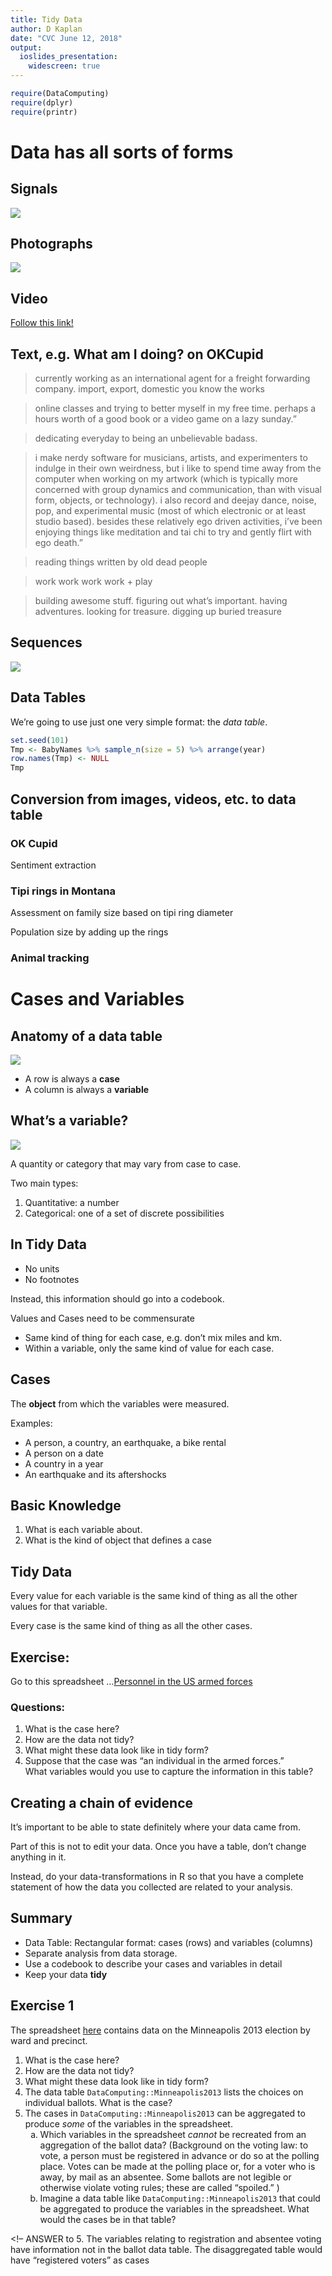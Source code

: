 ```yaml
---
title: Tidy Data
author: D Kaplan
date: "CVC June 12, 2018"
output: 
  ioslides_presentation:
    widescreen: true
---
```


```r
require(DataComputing)
require(dplyr)
require(printr)
```


# Data has all sorts of forms

## Signals

![](Images/JunctionalEscapeRhythm.jpg)


<!-- source: http://ecg.utah.edu/img_index -->

## Photographs

![](Images/595211.jpg)

<!-- Source: http://aerotechnologies.org/aeroarc-remote-sensing.html -->

## Video

[Follow this link!](https://www.youtube.com/watch?v=MDMRcyJKzdU&feature=youtu.be)

## Text, e.g. What am I doing? on OKCupid

> currently working as an international agent for a freight forwarding company. import, export, domestic you know the works

> online classes and trying to better myself in my free time. perhaps a hours worth of a good book or a video game on a lazy sunday."

> dedicating everyday to being an unbelievable badass.

> i make nerdy software for musicians, artists, and experimenters to indulge in their own weirdness, but i like to spend time away from the computer when working on my artwork (which is typically more concerned with group dynamics and communication, than with visual form, objects, or technology). i also record and deejay dance, noise, pop, and experimental music (most of which electronic or at least studio based). besides these relatively ego driven activities, i've been enjoying things like meditation and tai chi to try and gently flirt with ego death."

> reading things written by old dead people

> work work work work + play

> building awesome stuff. figuring out what's important. having
adventures. looking for treasure. digging up buried treasure

## Sequences

![](Images/AMY1gene.png)

<!-- <a href="https://commons.wikimedia.org/wiki/File:AMY1gene.png#/media/File:AMY1gene.png">AMY1gene</a>" by Original uploader was <a href="//en.wikipedia.org/wiki/User:TransControl" class="extiw" title="en:User:TransControl">TransControl</a> at <a class="external text" href="http://en.wikipedia.org">en.wikipedia</a> - Transferred from <a class="external text" href="http://en.wikipedia.org">en.wikipedia</a>; transfer was stated to be made by <a href="//en.wikipedia.org/wiki/User:Brandon5485" class="extiw" title="en:User:Brandon5485">en:User:Brandon5485</a>.. Licensed under Public Domain via <a href="https://commons.wikimedia.org/wiki/">Wikimedia Commons</a>. -->





## Data Tables

We're going to use just one very simple format: the *data table*.

```r
set.seed(101)
Tmp <- BabyNames %>% sample_n(size = 5) %>% arrange(year)
row.names(Tmp) <- NULL
Tmp
```



## Conversion from images, videos, etc. to data table

### OK Cupid

Sentiment extraction

### Tipi rings in Montana

Assessment on family size based on tipi ring diameter

Population size by adding up the rings

### Animal tracking

# Cases and Variables

## Anatomy of a data table

<div class="columns-2">

![](Images/02_ColumnRow.png)

<!-- Source: <http://www.gcflearnfree.org/access2010/2.2> -->

* A row is always a **case**
* A column is always a **variable**

</div>

## What's a variable?

<div class="columns-2">

![](Images/02_ColumnRow.png)

A quantity or category that may vary from case to case.

Two main types:

1. Quantitative: a number
2. Categorical: one of a set of discrete possibilities


## In Tidy Data

* No units
* No footnotes

Instead, this information should go into a codebook.

Values and Cases need to be commensurate

* Same kind of thing for each case, e.g. don't mix miles and km.
* Within a variable, only the same kind of value for each case.

</div>

## Cases

The **object** from which the variables were measured.

Examples: 

* A person, a country, an earthquake, a bike rental
* A person on a date
* A country in a year
* An earthquake and its aftershocks

## Basic Knowledge

1. What is each variable about.
2. What is the kind of object that defines a case

## Tidy Data

Every value for each variable is the same kind of thing as all the other values for that variable.

Every case is the same kind of thing as all the other cases.


## Exercise: 


Go to this spreadsheet ...[Personnel in the US armed forces](https://docs.google.com/spreadsheets/d/1Ow6Cm4z-Z1Yybk3i352msulYCEDOUaOghmo9ALajyHo/edit#gid=1811988794)

### Questions: 

1. What is the case here?
2. How are the data not tidy?
3. What might these data look like in tidy form?
4. Suppose that the case was "an individual in the armed forces."  
    What variables would you use to capture the information in this table?

## Creating a chain of evidence

It's important to be able to state definitely where your data came from.

Part of this is not to edit your data.  Once you have a table, don't change anything in it.

Instead, do your data-transformations in R so that you have a complete statement of how the data you collected are related to your analysis.

## Summary

* Data Table: Rectangular format: cases (rows) and variables (columns)
* Separate analysis from data storage.
* Use a codebook to describe your cases and variables in detail
* Keep your data **tidy**


## Exercise 1

The spreadsheet [here](http://vote.minneapolismn.gov/www/groups/public/@clerk/documents/webcontent/wcms1p-126724.xlsx) contains data on the Minneapolis 2013 election by ward and precinct. 

1. What is the case here?
2. How are the data not tidy?
3. What might these data look like in tidy form?
4. The data table `DataComputing::Minneapolis2013` lists the choices on individual ballots.  What is the case?
5. The cases in `DataComputing::Minneapolis2013` can be aggregated to produce *some* of the variables in the spreadsheet.  
    a. Which variables in the spreadsheet *cannot* be recreated from an aggregation of the ballot data? (Background on the voting law: to vote, a person must be registered in advance or do so at the polling place.  Votes can be made at the polling place or, for a voter who is away, by mail as an absentee.  Some ballots are not legible or otherwise violate voting rules; these are called "spoiled." )
    b. Imagine a data table like `DataComputing::Minneapolis2013` that could be aggregated to produce the variables in the spreadsheet.  What would the cases be in that table?
    
    
<!-- ANSWER to 5. The variables relating to registration and absentee voting have information not in the ballot data table. The disaggregated table would have "registered voters" as cases
